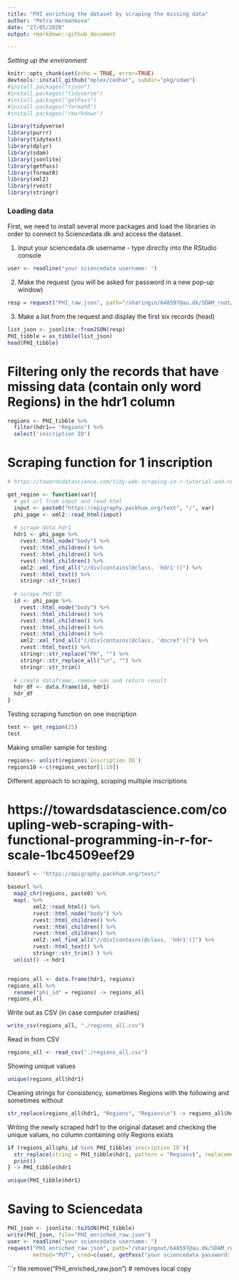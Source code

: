 ```yaml
---
title: "PHI enriching the dataset by scraping the missing data"
author: "Petra Hermankova"
date: "27/05/2020"
output: rmarkdown::github_document

---
```

*Setting up the environment*
```r
knitr::opts_chunk$set(echo = TRUE, error=TRUE)
devtools::install_github("mplex/cedhar", subdir="pkg/sdam")
#install.packages("rjson")
#install.packages("tidyverse")
#install.packages("getPass")
#install.packages("formatR")
#install.packages("rmarkdown")

library(tidyverse)
library(purrr)
library(tidytext)
library(dplyr)
library(sdam)
library(jsonlite)
library(getPass)
library(formatR)
library(xml2)
library(rvest)
library(stringr)
```

### Loading data
First, we need to install several more packages and load the libraries in order to connect to Sciencedata.dk and access the dataset.

1. Input your sciencedata.dk username - type directly into the RStudio console
```r
user <- readline("your sciencedata username: ")
```

2. Make the request (you will be asked for password in a new pop-up window)
```r
resp = request("PHI_raw.json", path="/sharingin/648597@au.dk/SDAM_root/SDAM_data/PHI/", method="GET", cred=c(user, getPass("your sciencedata password: ")))
```

3. Make a list from the request and display the first six records (head)
```r
list_json <- jsonlite::fromJSON(resp)
PHI_tibble = as_tibble(list_json)
head(PHI_tibble)
```

# Filtering only the records that have missing data (contain only word Regions) in the hdr1 column
```r
regions <- PHI_tibble %>% 
  filter(hdr1== "Regions") %>% 
  select('inscription ID')
```



# Scraping function for 1 inscription

```r
# https://towardsdatascience.com/tidy-web-scraping-in-r-tutorial-and-resources-ac9f72b4fe47

get_region <- function(var){
  # get url from input and read html
  input <- paste0("https://epigraphy.packhum.org/text", "/", var) 
  phi_page <- xml2::read_html(input)
  
  # scrape data hdr1
  hdr1 <- phi_page %>% 
    rvest::html_node("body") %>% 
    rvest::html_children() %>% 
    rvest::html_children() %>% 
    rvest::html_children() %>% 
    xml2::xml_find_all("//div[contains(@class, 'hdr1')]") %>% 
    rvest::html_text() %>% 
    stringr::str_trim()
  
  # scrape PHI ID
  id <- phi_page %>% 
    rvest::html_node("body") %>% 
    rvest::html_children() %>% 
    rvest::html_children() %>% 
    rvest::html_children() %>% 
    rvest::html_children() %>% 
    xml2::xml_find_all("//div[contains(@class, 'docref')]") %>% 
    rvest::html_text() %>% 
    stringr::str_replace("PH", "") %>% 
    stringr::str_replace_all("\n", "") %>% 
    stringr::str_trim()
  
  # create dataframe, remove nas and return result
  hdr_df <- data.frame(id, hdr1)
  hdr_df 
}
```

Testing scraping function on one inscription
```r
test <- get_region(25)
test
```
Making smaller sample for testing
```r
regions<- unlist(regions$`inscription ID`)
regions10 <-c(regions_vector[1:10])
```

Different approach to scraping, scraping multiple inscriptions

# https://towardsdatascience.com/coupling-web-scraping-with-functional-programming-in-r-for-scale-1bc4509eef29

```r
baseurl <- "https://epigraphy.packhum.org/text/"

baseurl %>% 
  map2_chr(regions, paste0) %>% 
  map(. %>% 
        xml2::read_html() %>% 
        rvest::html_node("body") %>% 
        rvest::html_children() %>% 
        rvest::html_children() %>% 
        rvest::html_children() %>% 
        xml2::xml_find_all("//div[contains(@class, 'hdr1')]") %>% 
        rvest::html_text() %>% 
        stringr::str_trim() ) %>% 
  unlist() -> hdr1


regions_all <- data.frame(hdr1, regions)
regions_all %>% 
  rename("phi_id" = regions) -> regions_all
regions_all
```

Write out as CSV (in case computer crashes)
```r
write_csv(regions_all, "./regions_all.csv")
```

Read in from CSV
```r
regions_all <- read_csv("./regions_all.csv")
```

Showing unique values
```r
unique(regions_all$hdr1)
```
Cleaning strings for consistency, sometimes Regions with the following \n and sometimes without
```r
str_replace(regions_all$hdr1, "Regions", "Regions\n") -> regions_all$hdr1
```

Writing the newly scraped hdr1 to the original dataset and checking the unique values, no column containing only Regions exists
```r
if (regions_all$phi_id %in% PHI_tibble$`inscription ID`){
  str_replace(string = PHI_tibble$hdr1, pattern = "Regions$", replacement = regions_all$hdr1) %>% 
  print()
} -> PHI_tibble$hdr1

unique(PHI_tibble$hdr1)
```

# Saving to Sciencedata
```r
PHI_json <- jsonlite::toJSON(PHI_tibble) 
write(PHI_json, file="PHI_enriched_raw.json")
user <- readline("your sciencedata username: ")
request("PHI_enriched_raw.json", path="/sharingout/648597@au.dk/SDAM_root/SDAM_data/PHI/",
        method="PUT", cred=c(user, getPass("your sciencedata password: ")))
```


```r
 file.remove("PHI_enriched_raw.json") # removes local copy

